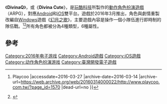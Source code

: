 {{NoteTA
| G1=Games
}}

《'''DivinaQ'''》，或《'''Divina Cute'''》，是[[玩酷科技|玩酷科技]]所製作的[[動作角色扮演遊戲|動作角色扮演遊戲]]（ARPG），對應[[Android|Android]]和[[iOS|iOS]]雙平台。遊戲於2016年3月推出，角色與劇情重製改編自[[Windows|Windows]]遊戲《[[幻月之歌|幻月之歌]]》，主要遊戲內容是操作一個小隊伍進行即時制的隊伍戰。<ref>{{Cite web |url=http://www.playcoo.com.tw/?page_id=1570 |title=DivinaQ {{!}} Playcoo |accessdate=2016-03-27 |archive-date=2016-03-14 |archive-url=https://web.archive.org/web/20160314000022/http://www.playcoo.com.tw/?page_id=1570 |dead-url=no }}</ref><ref>{{Cite web |url=http://gnn.gamer.com.tw/4/129614.html |title=以《幻月之歌》為藍本打造的《DivinaQ》在台展開營運 強調無 VIP 要素 |accessdate=2016-03-27 |archive-date=2016-03-27 |archive-url=https://web.archive.org/web/20160327224955/http://gnn.gamer.com.tw/4/129614.html |dead-url=no }}</ref>所有角色都被分為4種類型，6種屬性。

== 參考 ==
{{reflist}}

{{DEFAULTSORT:DivinaQ}}
[[Category:2016年电子游戏|Category:2016年电子游戏]]
[[Category:Android遊戲|Category:Android遊戲]]
[[Category:iOS遊戲|Category:iOS遊戲]]
[[Category:动作角色扮演游戏|Category:动作角色扮演游戏]]
[[Category:臺灣開發電子遊戲|Category:臺灣開發電子遊戲]]

{{mmorpg-videogame-stub}}